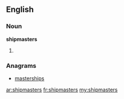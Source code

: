 ==English==

===Noun===
'''shipmasters'''

# {{plural of|[[shipmaster]]}}

===Anagrams===
* [[masterships#English|masterships]]

[[ar:shipmasters]]
[[fr:shipmasters]]
[[my:shipmasters]]